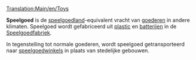 [[Translation:Main/en/Toys]]{{en/-}}
{{nl/Vracht|name=Speelgoed
|image=ToyFactory.png
|geproduceerd=[[Main/nl/Speelgoedfabriek|Speelgoedfabriek]]
|geaccepteerd=[[Main/nl/Speelgoedwinkel|Speelgoedwinkel]]
}}

'''Speelgoed''' is de [[Main/en/Klimaat/Nl#Speelgoedland|speelgoedland]]-equivalent vracht van [[Main/nl/goederen|goederen]] in andere klimaten. Speelgoed wordt gefabriceerd uit [[Main/nl/plastic|plastic]] en [[Main/nl/batterijen|batterijen]] in de [[Main/nl/Speelgoedfabriek|Speelgoedfabriek]].

In tegenstelling tot normale goederen, wordt speelgoed getransporteerd naar [[Main/nl/speelgoedwinkel|speelgoedwinkels]] in plaats van stedelijke gebouwen.